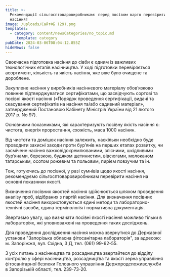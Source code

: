 ```yaml
---
title: >-
  Рекомендації сільгосптоваровиробникам: перед посівом варто перевірити якість
  насіння!
image: /uploads/СайтФБ (29).png
templates:
  - category: content/newsCategories/no_topic.md
    _template: category
pubDate: 2024-03-06T08:04:12.855Z
hideNews: false
---
```


Своєчасна підготовка насіння до сівби є одним із важливих технологічних етапів насінництва. У ході підготовки перевіряється асортимент, кількість та якість насіння, яке вже було очищене та дороблене.

Закуплене насіння у виробників насіннєвого матеріалу обов’язково повинне підтверджуватися сертифікатами, що засвідчують сортові та посівні якості насіння («Порядок проведення сертифікації, видачі та скасування сертифікатів на насіння та/або садивний матеріал», затверджений Постановою Кабінету Міністрів України від 21 лютого 2017 р. No 97).

Основними показниками, які характеризують посівну якість насіння є: чистота, енергія проростання, схожість, маса 1000 насінин.

Від чистоти та домішок насіння залежить, наскільки необхідно буде проводити захисні заходи проти бур’янів на перших етапах розвитку, чи засмічене насіння важковідокремлюваними, злісними, шкідливими бур’янами, березкою, будяком щетинистим, вівсюгами, молоканом татарським, осотом рожевим та польовим, пирієм повзучим та ін.

Тож, готуючись до посівної, у разі сумнівів щодо якості насіння, рекомендуємо сільгосптоваровиробникам перевірити насіння на основні показники якості.

Визначення посівних якостей насіння здійснюється шляхом проведення аналізу проб, відібраних з партій насіння. Для визначення посівних якостей насіння використовуються єдині методи та лабораторно-технічні засоби, єдина термінологія і нормативна документація.

Звертаємо увагу, що визначати посівні якості насіння можливо тільки в лабораторіях, які уповноважені на проведення таких досліджень.

Для проведення дослідження насіння можна звернутися до Державної установи "Запорізька обласна фітосанітарна лабораторія", за адресою: м. Запоріжжя, вул. Східна, 3 Д, тел. (061) 99-62-55.

З усіх питань з насінництва та розсадництва звертайтеся до відділу контролю у сфері насінництва, розсадництва та якості зерна управління фітосанітарної безпеки Головного управління Держпродспоживслужби в Запорізькій області, тел. 239-73-20.
